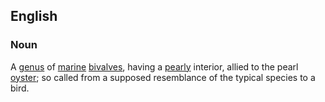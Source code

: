 ==English==
===Noun===
A [[genus]] of [[marine]] [[bivalve]]s, having a [[pearly]] interior, allied to the pearl [[oyster]]; so called from a supposed resemblance of the typical species to a bird.